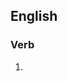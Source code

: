 ==English==

===Verb===
{{head|en|verb form}}

# {{present participle of|en|hang by a thread|nocat=1}}